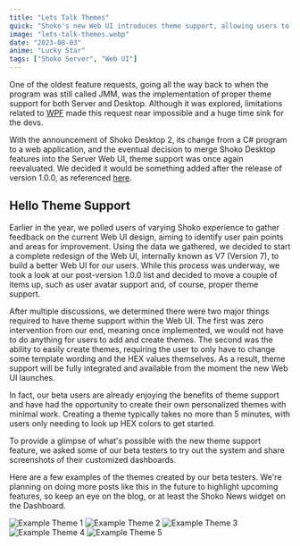 ```yaml
---
title: "Lets Talk Themes"
quick: "Shoko's new Web UI introduces theme support, allowing users to easily create and apply custom themes with minimal effort."
image: "lets-talk-themes.webp"
date: "2023-08-03"
anime: "Lucky Star"
tags: ["Shoko Server", "Web UI"]
---
```



One of the oldest feature requests, going all the way back to when the program was still called JMM, was the
implementation of proper theme support for both Server and Desktop. Although it was explored, limitations related
to [WPF](https://en.wikipedia.org/wiki/Windows_Presentation_Foundation) made this request near impossible and a huge
time sink for the devs.

With the announcement of Shoko Desktop 2, its change from a C# program to a web application, and the eventual decision
to merge Shoko Desktop features into the Server Web UI, theme support was once again reevaluated. We decided it would
be something added after the release of version 1.0.0, as referenced
[here](https://github.com/ShokoAnime/Shoko-WebUI/issues/112).

## Hello Theme Support

Earlier in the year, we polled users of varying Shoko experience to gather feedback on the current Web UI design,
aiming to identify user pain points and areas for improvement. Using the data we gathered, we decided to start a
complete redesign of the Web UI, internally known as V7 (Version 7), to build a better Web UI for our users. While
this process was underway, we took a look at our post-version 1.0.0 list and decided to move a couple of items up,
such as user avatar support and, of course, proper theme support.

After multiple discussions, we determined there were two major things required to have theme support within the Web
UI. The first was zero intervention from our end, meaning once implemented, we would not have to do anything for users
to add and create themes. The second was the ability to easily create themes, requiring the user to only have to change
some template wording and the HEX values themselves. As a result, theme support will be fully integrated and available
from the moment the new Web UI launches.

In fact, our beta users are already enjoying the benefits of theme support and have had the opportunity to create
their own personalized themes with minimal work. Creating a theme typically takes no more than 5 minutes, with users
only needing to look up HEX colors to get started.

To provide a glimpse of what's possible with the new theme support feature, we asked some of our beta testers to try
out the system and share screenshots of their customized dashboards.

Here are a few examples of the themes created by our beta testers. We're planning on doing more posts like this in the
future to highlight upcoming features, so keep an eye on the blog, or at least the Shoko News widget on the Dashboard.

<FlexContainer>
  <Image zoom={true} className='w-[250px] h-[150px]' src='/images/blog/lets-talk-themes-theme-01.webp' alt='Example Theme 1'/>
  <Image zoom={true} className='w-[250px] h-[150px]' src='/images/blog/lets-talk-themes-theme-02.webp' alt='Example Theme 2'/>
  <Image zoom={true} className='w-[250px] h-[150px]' src='/images/blog/lets-talk-themes-theme-03.webp' alt='Example Theme 3'/>
  <Image zoom={true} className='w-[250px] h-[150px]' src='/images/blog/lets-talk-themes-theme-04.webp' alt='Example Theme 4'/>
  <Image zoom={true} className='w-[250px] h-[150px]' src='/images/blog/lets-talk-themes-theme-05.webp' alt='Example Theme 5'/>
</FlexContainer>
